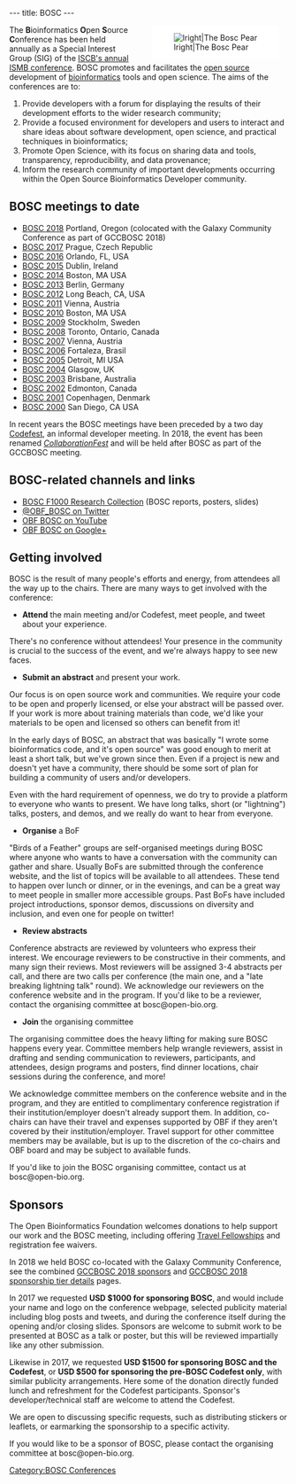 ---
title: BOSC
---

<div style="float:right; maxwidth: 180px; margin-left:25px; margin-right:15px; background-color: #FFFFFF">[[Image:Pear.png|lright|The Bosc Pear]]</div>
The '''B'''ioinformatics '''O'''pen '''S'''ource '''C'''onference has been held annually as a Special Interest Group (SIG) of the [http://www.iscb.org/ ISCB's annual ISMB conference]. BOSC promotes and facilitates the [[wp:open source|open source]] development of [[wp:bioinformatics|bioinformatics]] tools and open science.  The aims of the conferences are to: 
# Provide developers with a forum for displaying the results of their development efforts to the wider research community; 
# Provide a focused environment for developers and users to interact and share ideas about software development, open science, and practical techniques in bioinformatics; 
# Promote Open Science, with its focus on sharing data and tools, transparency, reproducibility, and data provenance;
# Inform the research community of important developments occurring within the Open Source Bioinformatics Developer community.

== BOSC meetings to date ==

* [[BOSC 2018]] Portland, Oregon (colocated with the Galaxy Community Conference as part of GCCBOSC 2018)
* [[BOSC 2017]] Prague, Czech Republic
* [[BOSC 2016]] Orlando, FL, USA
* [[BOSC 2015]] Dublin, Ireland
* [[BOSC 2014]] Boston, MA USA
* [[BOSC 2013]] Berlin, Germany
* [[BOSC 2012]] Long Beach, CA, USA
* [[BOSC 2011]] Vienna, Austria
* [[BOSC 2010]] Boston, MA USA
* [[BOSC 2009]] Stockholm, Sweden
* [[BOSC 2008]] Toronto, Ontario, Canada
* [[BOSC 2007]] Vienna, Austria
* [[BOSC 2006]] Fortaleza, Brasil
* [[BOSC 2005]] Detroit, MI USA
* [[BOSC 2004]] Glasgow, UK
* [[BOSC 2003]] Brisbane, Australia
* [[BOSC 2002]] Edmonton, Canada
* [[BOSC 2001]] Copenhagen, Denmark
* [[BOSC 2000]] San Diego, CA USA

In recent years the BOSC meetings have been preceded by a two day [[Codefest]], an informal developer meeting.  In 2018, the event has been renamed ''[https://galaxyproject.org/events/gccbosc2018/collaboration/ CollaborationFest]'' and will be held after BOSC as part of the GCCBOSC meeting.

== BOSC-related channels and links ==

* [http://f1000research.com/collections/BOSC BOSC F1000 Research Collection] (BOSC reports, posters, slides)
* [http://twitter.com/OBF_BOSC/ @OBF_BOSC on Twitter]
* [http://youtube.com/c/OBFBOSC OBF BOSC on YouTube]
* [http://google.com/+OBFBOSC OBF BOSC on Google+]

== Getting involved ==

BOSC is the result of many people's efforts and energy, from attendees all the way up to the chairs. There are many ways to get involved with the conference: 

* '''Attend''' the main meeting and/or Codefest, meet people, and tweet about your experience.

There's no conference without attendees! Your presence in the community is crucial to the success of the event, and we're always happy to see new faces.

* '''Submit an abstract''' and present your work.

Our focus is on open source work and communities. We require your code to be open and properly licensed, or else your abstract will be passed over. If your work is more about training materials than code, we'd like your materials to be open and licensed so others can benefit from it! 

In the early days of BOSC, an abstract that was basically "I wrote some bioinformatics code, and it's open source" was good enough to merit at least a short talk, but we've grown since then. Even if a project is new and doesn't yet have a community, there should be some sort of plan for building a community of users and/or developers.

Even with the hard requirement of openness, we do try to provide a platform to everyone who wants to present. We have long talks, short (or "lightning") talks, posters, and demos, and we really do want to hear from everyone. 

* '''Organise''' a BoF

"Birds of a Feather" groups are self-organised meetings during BOSC where anyone who wants to have a conversation with the community can gather and share. Usually BoFs are submitted through the conference website, and the list of topics will be available to all attendees. These tend to happen over lunch or dinner, or in the evenings, and can be a great way to meet people in smaller more accessible groups. Past BoFs have included project introductions, sponsor demos, discussions on diversity and inclusion, and even one for people on twitter!

* '''Review abstracts'''

Conference abstracts are reviewed by volunteers who express their interest. We encourage reviewers to be constructive in their comments, and many sign their reviews. Most reviewers will be assigned 3-4 abstracts per call, and there are two calls per conference (the main one, and a "late breaking lightning talk" round). We acknowledge our reviewers on the conference website and in the program. If you'd like to be a reviewer, contact the organising committee at bosc@open-bio.org. 

* '''Join''' the organising committee

The organising committee does the heavy lifting for making sure BOSC happens every year. Committee members help wrangle reviewers, assist in drafting and sending communication to reviewers, participants, and attendees, design programs and posters, find dinner locations, chair sessions during the conference, and more! 

We acknowledge committee members on the conference website and in the program, and they are entitled to complimentary conference registration if their institution/employer doesn't already support them. In addition, co-chairs can have their travel and expenses supported by OBF if they aren't covered by their institution/employer. Travel support for other committee members may be available, but is up to the discretion of the co-chairs and OBF board and may be subject to available funds. 

If you'd like to join the BOSC organising committee, contact us at bosc@open-bio.org. 

== Sponsors ==

The Open Bioinformatics Foundation welcomes donations to help support our work and the BOSC meeting, including offering [https://github.com/OBF/obf-docs/blob/master/Travel_fellowships.md Travel Fellowships] and registration fee waivers.

In 2018 we held BOSC co-located with the Galaxy Community Conference, see the combined [https://gccbosc2018.sched.com/directory/sponsors GCCBOSC 2018 sponsors] and [https://galaxyproject.org/events/gccbosc2018/sponsors/ GCCBOSC 2018 sponsorship tier details] pages.

In 2017 we requested '''USD $1000 for sponsoring BOSC''', and would include your name and logo on the conference webpage, selected publicity material including blog posts and tweets, and during the conference itself during the opening and/or closing slides. Sponsors are welcome to submit work to be presented at BOSC as a talk or poster, but this will be reviewed impartially like any other submission.

Likewise in 2017, we requested '''USD $1500 for sponsoring BOSC and the Codefest''', or '''USD $500 for sponsoring the pre-BOSC Codefest only''', with similar publicity arrangements. Here some of the donation directly funded lunch and refreshment for the Codefest participants. Sponsor's developer/technical staff are welcome to attend the Codefest.

We are open to discussing specific requests, such as distributing stickers or leaflets, or earmarking the sponsorship to a specific activity.

If you would like to be a sponsor of BOSC, please contact the organising committee at bosc@open-bio.org.

[[Category:BOSC Conferences]]